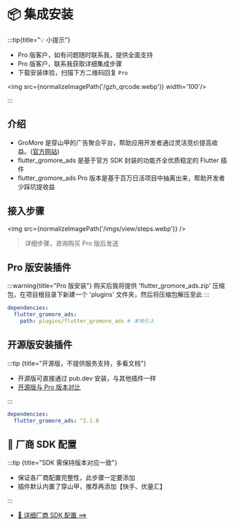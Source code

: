 
# 📦 集成安装

:::tip{title="💡 小提示"}

 - Pro 版客户，如有问题随时联系我，提供全面支持
 - Pro 版客户，联系我获取详细集成步骤
 - 下载安装体验，扫描下方二维码回复 `Pro`

<img src={normalizeImagePath('/gzh_qrcode.webp')} width='100'/>

:::

## 介绍

- GroMore 是穿山甲的广告聚合平台，帮助应用开发者通过灵活竞价提高收益。([官方网站](https://www.csjplatform.com/gromore))
- flutter_gromore_ads 是基于官方 SDK 封装的功能齐全优质稳定的 Flutter 插件
- flutter_gromore_ads Pro 版本是基于百万日活项目中抽离出来，帮助开发者少踩坑提收益

## 接入步骤

<img src={normalizeImagePath('/imgs/view/steps.webp')} />
> 详细步骤，咨询购买 Pro 版后发送

## Pro 版安装插件

:::warning{title="Pro 版安装"}
购买后我将提供 'flutter_gromore_ads.zip' 压缩包，在项目根目录下新建一个 'plugins' 文件夹，然后将压缩包解压至此
:::

```yaml title="pubspec.yaml"
dependencies:
  flutter_gromore_ads: 
    path: plugins/flutter_gromore_ads # 本地引入
```

## 开源版安装插件

:::tip {title="开源版，不提供服务支持，多看文档"}

- 开源版可直接通过 pub.dev 安装，与其他插件一样
- [开源版与 Pro 版本对比](/start/vs)

:::

```yaml title="pubspec.yaml"
dependencies:
  flutter_gromore_ads: ^2.1.0
```

## 🌟 厂商 SDK 配置

:::tip {title="SDK 需保持版本对应一致"}

- 保证各厂商配置完整性，此步骤一定要添加
- 插件默认内置了穿山甲，推荐再添加【快手、优量汇】

:::

- [🦺 详细厂商 SDK 配置 ==>](/start/guide/gromore/ads_sdk)




